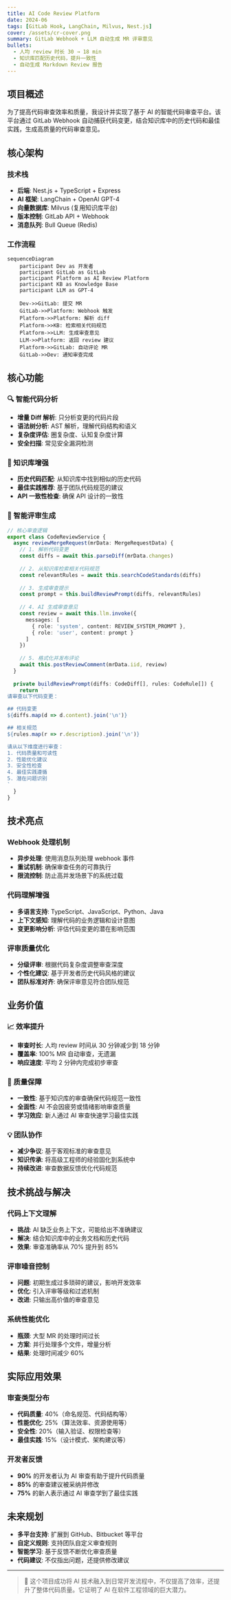 ```yaml
---
title: AI Code Review Platform
date: 2024-06
tags: [GitLab Hook, LangChain, Milvus, Nest.js]
cover: /assets/cr-cover.png
summary: GitLab Webhook + LLM 自动生成 MR 评审意见
bullets:
  - 人均 review 时长 30 → 18 min
  - 知识库匹配历史代码，提升一致性
  - 自动生成 Markdown Review 报告
---
```


## 项目概述

为了提高代码审查效率和质量，我设计并实现了基于 AI 的智能代码审查平台。该平台通过 GitLab Webhook 自动捕获代码变更，结合知识库中的历史代码和最佳实践，生成高质量的代码审查意见。

## 核心架构

### 技术栈
- **后端**: Nest.js + TypeScript + Express
- **AI 框架**: LangChain + OpenAI GPT-4
- **向量数据库**: Milvus (复用知识库平台)
- **版本控制**: GitLab API + Webhook
- **消息队列**: Bull Queue (Redis)

### 工作流程
```mermaid
sequenceDiagram
    participant Dev as 开发者
    participant GitLab as GitLab
    participant Platform as AI Review Platform
    participant KB as Knowledge Base
    participant LLM as GPT-4
    
    Dev->>GitLab: 提交 MR
    GitLab->>Platform: Webhook 触发
    Platform->>Platform: 解析 diff
    Platform->>KB: 检索相关代码规范
    Platform->>LLM: 生成审查意见
    LLM->>Platform: 返回 review 建议
    Platform->>GitLab: 自动评论 MR
    GitLab->>Dev: 通知审查完成
```

## 核心功能

### 🔍 智能代码分析
- **增量 Diff 解析**: 只分析变更的代码片段
- **语法树分析**: AST 解析，理解代码结构和语义
- **复杂度评估**: 圈复杂度、认知复杂度计算
- **安全扫描**: 常见安全漏洞检测

### 🧠 知识库增强
- **历史代码匹配**: 从知识库中找到相似的历史代码
- **最佳实践推荐**: 基于团队代码规范的建议
- **API 一致性检查**: 确保 API 设计的一致性

### 📝 智能评审生成
```typescript
// 核心审查逻辑
export class CodeReviewService {
  async reviewMergeRequest(mrData: MergeRequestData) {
    // 1. 解析代码变更
    const diffs = await this.parseDiff(mrData.changes)
    
    // 2. 从知识库检索相关代码规范
    const relevantRules = await this.searchCodeStandards(diffs)
    
    // 3. 生成审查提示
    const prompt = this.buildReviewPrompt(diffs, relevantRules)
    
    // 4. AI 生成审查意见
    const review = await this.llm.invoke({
      messages: [
        { role: 'system', content: REVIEW_SYSTEM_PROMPT },
        { role: 'user', content: prompt }
      ]
    })
    
    // 5. 格式化并发布评论
    await this.postReviewComment(mrData.iid, review)
  }
  
  private buildReviewPrompt(diffs: CodeDiff[], rules: CodeRule[]) {
    return `
请审查以下代码变更：

## 代码变更
${diffs.map(d => d.content).join('\n')}

## 相关规范
${rules.map(r => r.description).join('\n')}

请从以下维度进行审查：
1. 代码质量和可读性
2. 性能优化建议
3. 安全性检查
4. 最佳实践遵循
5. 潜在问题识别
`
  }
}
```

## 技术亮点

### Webhook 处理机制
- **异步处理**: 使用消息队列处理 webhook 事件
- **重试机制**: 确保审查任务的可靠执行
- **限流控制**: 防止高并发场景下的系统过载

### 代码理解增强
- **多语言支持**: TypeScript、JavaScript、Python、Java
- **上下文感知**: 理解代码的业务逻辑和设计意图
- **变更影响分析**: 评估代码变更的潜在影响范围

### 评审质量优化
- **分级评审**: 根据代码复杂度调整审查深度
- **个性化建议**: 基于开发者历史代码风格的建议
- **团队标准对齐**: 确保评审意见符合团队规范

## 业务价值

### 📈 效率提升
- **审查时长**: 人均 review 时间从 30 分钟减少到 18 分钟
- **覆盖率**: 100% MR 自动审查，无遗漏
- **响应速度**: 平均 2 分钟内完成初步审查

### 🎯 质量保障
- **一致性**: 基于知识库的审查确保代码规范一致性
- **全面性**: AI 不会因疲劳或情绪影响审查质量
- **学习效应**: 新人通过 AI 审查快速学习最佳实践

### 💡 团队协作
- **减少争议**: 基于客观标准的审查意见
- **知识传承**: 将高级工程师的经验固化到系统中
- **持续改进**: 审查数据反馈优化代码规范

## 技术挑战与解决

### 代码上下文理解
- **挑战**: AI 缺乏业务上下文，可能给出不准确建议
- **解决**: 结合知识库中的业务文档和历史代码
- **效果**: 审查准确率从 70% 提升到 85%

### 评审噪音控制
- **问题**: 初期生成过多琐碎的建议，影响开发效率
- **优化**: 引入评审等级和过滤机制
- **改进**: 只输出高价值的审查意见

### 系统性能优化
- **瓶颈**: 大型 MR 的处理时间过长
- **方案**: 并行处理多个文件，增量分析
- **结果**: 处理时间减少 60%

## 实际应用效果

### 审查类型分布
- **代码质量**: 40%（命名规范、代码结构等）
- **性能优化**: 25%（算法效率、资源使用等）
- **安全性**: 20%（输入验证、权限检查等）
- **最佳实践**: 15%（设计模式、架构建议等）

### 开发者反馈
- **90%** 的开发者认为 AI 审查有助于提升代码质量
- **85%** 的审查建议被采纳并修改
- **75%** 的新人表示通过 AI 审查学到了最佳实践

## 未来规划

- **多平台支持**: 扩展到 GitHub、Bitbucket 等平台
- **自定义规则**: 支持团队自定义审查规则
- **智能学习**: 基于反馈不断优化审查质量
- **代码建议**: 不仅指出问题，还提供修改建议

---

> 🚀 这个项目成功将 AI 技术融入到日常开发流程中，不仅提高了效率，还提升了整体代码质量。它证明了 AI 在软件工程领域的巨大潜力。 
